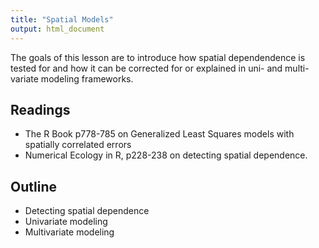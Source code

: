 ```yaml
---
title: "Spatial Models"
output: html_document
---
```


The goals of this lesson are to introduce how spatial dependendence is tested 
for and how it can be corrected for or explained in uni- and multi-variate 
modeling frameworks. 

## Readings

* The R Book p778-785 on Generalized Least Squares models with spatially
correlated errors
* Numerical Ecology in R, p228-238 on detecting spatial dependence.

## Outline

* Detecting spatial dependence
* Univariate modeling
* Multivariate modeling


